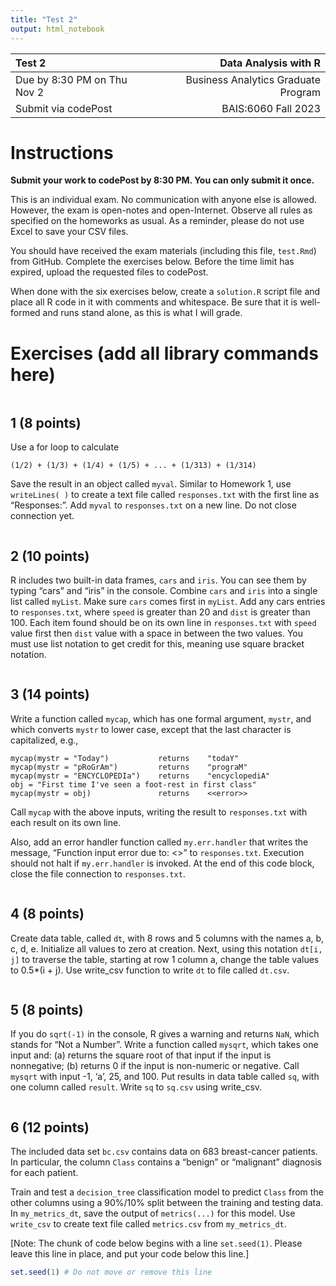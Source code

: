 ---
title: "Test 2"
output: html_notebook
---

| Test 2                         |                Data Analysis with R |
| :---                           |                                ---: |
| Due by 8:30 PM on Thu Nov 2    | Business Analytics Graduate Program |
| Submit via codePost            |                 BAIS:6060 Fall 2023 |

# Instructions

**Submit your work to codePost by 8:30 PM. You can only submit it once.**

This is an individual exam. No communication with anyone else is
allowed. However, the exam is open-notes and open-Internet. Observe all
rules as specified on the homeworks as usual. As a reminder, please do
not use Excel to save your CSV files.

You should have received the exam materials (including this file,
`test.Rmd`) from GitHub. Complete the exercises below. Before the time
limit has expired, upload the requested files to codePost.

When done with the six exercises below, create a `solution.R` script file 
and place all R code in it with comments and whitespace. Be sure that it 
is well-formed and runs stand alone, as this is what I will grade.

# Exercises (add all library commands here)

```{r}



```

## 1 (8 points)

Use a for loop to calculate

    (1/2) + (1/3) + (1/4) + (1/5) + ... + (1/313) + (1/314)

Save the result in an object called `myval`. Similar to Homework 1, use `writeLines( )`
to create a text file called `responses.txt` with the first line as "Responses:". 
Add `myval` to `responses.txt` on a new line. Do not close connection yet.

```{r}




```

## 2 (10 points)

R includes two built-in data frames, `cars` and `iris`. You can see them
by typing "cars" and "iris" in the console. Combine `cars` and `iris`
into a single list called `myList`. Make sure `cars` comes first in
`myList`. Add any cars entries to `responses.txt`, where `speed` is greater 
than 20 and `dist` is greater than 100. Each item found should be on its own 
line in `responses.txt` with `speed` value first then `dist` value with a space 
in between the two values. You must use list notation to get credit for this, 
meaning use square bracket notation.

```{r}




```

## 3 (14 points)

Write a function called `mycap`, which has one formal argument, `mystr`,
and which converts `mystr` to lower case, except that the last character
is capitalized, e.g.,

    mycap(mystr = "Today")           returns    "todaY"
    mycap(mystr = "pRoGrAm")         returns    "prograM"
    mycap(mystr = "ENCYCLOPEDIa")    returns    "encyclopediA"
    obj = "First time I've seen a foot-rest in first class"
    mycap(mystr = obj)               returns    <<error>>

Call `mycap` with the above inputs, writing the result to `responses.txt`
with each result on its own line.

Also, add an error handler function called `my.err.handler` that writes
the message, “Function input error due to: <<error>>" to `responses.txt`. 
Execution should not halt if `my.err.handler` is invoked. At the end of 
this code block, close the file connection to `responses.txt`.

```{r}




```

## 4 (8 points)

Create data table, called `dt`, with 8 rows and 5 columns with the names a, b, c, d, e.
Initialize all values to zero at creation. Next, using this notation `dt[i, j]` to 
traverse the table, starting at row 1 column a, change the table values to 0.5*(i + j).
Use write_csv function to write `dt` to file called `dt.csv`.

```{r}




```

## 5 (8 points)

If you do `sqrt(-1)` in the console, R gives a warning and returns
`NaN`, which stands for "Not a Number". Write a function called
`mysqrt`, which takes one input and: (a) returns the square root of
that input if the input is nonnegative; (b) returns 0 if the input is
non-numeric or negative. Call `mysqrt` with input -1, 'a', 25, and 100. 
Put results in data table called `sq`, with one column called `result`. 
Write `sq` to `sq.csv` using write_csv.

```{r}




```

## 6 (12 points)

The included data set `bc.csv` contains data on 683 breast-cancer
patients. In particular, the column `Class` contains a "benign" or
"malignant" diagnosis for each patient.

Train and test a `decision_tree` classification model to predict `Class`
from the other columns using a 90%/10% split between the training and
testing data. In `my_metrics_dt`, save the output of `metrics(...)` for
this model. Use `write_csv` to create text file called `metrics.csv` from
`my_metrics_dt`.

[Note: The chunk of code below begins with a line `set.seed(1)`. Please
leave this line in place, and put your code below this line.]

```{r}

set.seed(1) # Do not move or remove this line




```
